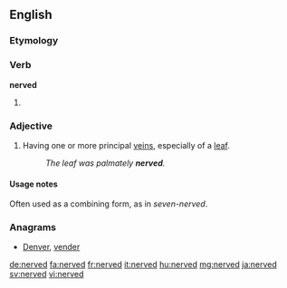 ==English==

===Etymology===
{{suffix|nerve|ed|lang=en}}

===Verb===
'''nerved'''
# {{en-past of|nerve}}

===Adjective===
{{en-adj}}
# {{context|botany|lang=en}} Having one or more principal [[veins]], especially of a [[leaf]].
#: ''The leaf was palmately '''nerved'''.''

====Usage notes====
Often used as a combining form, as in ''seven-nerved''.

===Anagrams===
* [[Denver#English|Denver]], [[vender#English|vender]]

[[de:nerved]]
[[fa:nerved]]
[[fr:nerved]]
[[it:nerved]]
[[hu:nerved]]
[[mg:nerved]]
[[ja:nerved]]
[[sv:nerved]]
[[vi:nerved]]